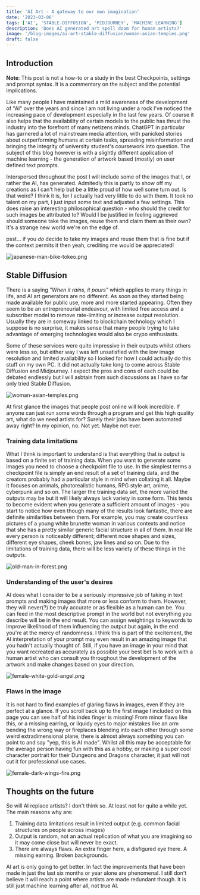 ```yaml
---
title: 'AI Art - A gateway to our own imagination'
date: '2023-03-06'
tags: ['AI', 'STABLE-DIFFUSION', 'MIDJOURNEY', 'MACHINE LEARNING']
description: 'Does AI generated art spell doom for human artists?'
image: '/blog-images/ai-art-stable-diffusion/woman-asian-temples.png'
draft: false
---
```


## Introduction

**Note**: This post is not a how-to or a study in the best Checkpoints, settings and prompt syntax. It is a commentary on the subject and the potential implications.

Like many people I have maintained a mild awareness of the development of "AI" over the years and since I am not living under a rock I've noticed the increasing pace of development especially in the last few years. Of course it also helps that the availability of certain models to the public has thrust the industry into the forefront of many netizens minds. ChatGPT in particular has garnered a lot of mainstream media attention, with panicked stories about outperforming humans at certain tasks, spreading misinformation and bringing the integrity of university student's coursework into question. The subject of this blog however is with a slightly different application of machine learning - the generation of artwork based (mostly) on user defined text prompts.

Interspersed throughout the post I will include some of the images that I, or rather the AI, has generated. Admitedly this is partly to show off my creations as I can't help but be a little proud of how well some turn out. Is that weird? I think it is, for I actually had very little to do with them. It took no talent on my part, I just input some text and adjusted a few settings. This does raise an interesting philosophical question - who should the credit for such images be attributed to? Would I be justified in feeling aggrieved should someone take the images, reuse them and claim them as their own? It's a strange new world we're on the edge of.

psst... if you _do_ decide to take my images and reuse them that is fine but if the context permits it then yeah, crediting me would be appreciated!

<Image
    src="/blog-images/ai-art-stable-diffusion/japanese-man-bike-tokeo.png"
    alt="japanese-man-bike-tokeo.png"
    layout="responsive"
    width={1536}
    height={1024}
/>

## Stable Diffusion

There is a saying _"When it rains, it pours"_ which applies to many things in life, and AI art generators are no different. As soon as they started being made available for public use, more and more started appearing. Often they seem to be an entrepreneurial endeavour, with limited free access and a subscriber model to remove rate-limiting or increase output resolution. Usually they are in someway linked to blockchain technology which I suppose is no surprise, it makes sense that many people trying to take advantage of emerging technologies would also be crypo enthusiasts.

Some of these services were quite impressive in their outputs whilst others were less so, but either way I was left unsatisfied with the low image resolution and limited availability so I looked for how I could actually do this stuff on my own PC. It did not actually take long to come across Stable Diffusion and Midjourney. I expect the pros and cons of each could be debated endlessly but I will asbtain from such discussions as I have so far only tried Stable Diffusion.

<div className="img_two_thirds_screen">
    <Image
        src="/blog-images/ai-art-stable-diffusion/woman-asian-temples.png"
        alt="woman-asian-temples.png"
        layout="responsive"
        width={1280}
        height={1280}
    />
</div>

At first glance the images that people post online will look incredible. If anyone can just run some words through a program and get this high quality art, what do we need artists for? Surely their jobs have been automated away right? In my opinion, no. Not yet. Maybe not ever.

### Training data limitations

What I think is important to understand is that everything that is output is based on a finite set of training data. When you want to generate some images you need to choose a checkpoint file to use. In the simplest terms a checkpoint file is simply an end result of a set of training data, and the creators probably had a particular style in mind when collating it all. Maybe it focuses on animals, photorealistic humans, RPG style art, anime, cyberpunk and so on. The larger the training data set, the more varied the outputs may be but it will likely always lack variety in some form. This tends to become evident when you generate a sufficient amount of images - you start to notice how even though many of the results look fantastic, there are definite similarities between them. For example, you may create countless pictures of a young white brunette woman in various contexts and notice that she has a pretty similar generic facial structure in all of them. In real life every person is noticeably different; different nose shapes and sizes, different eye shapes, cheek bones, jaw lines and so on. Due to the limitations of training data, there will be less variety of these things in the outputs.

<div className="img_two_thirds_screen">
    <Image
        src="/blog-images/ai-art-stable-diffusion/old-man-in-forest.png"
        alt="old-man-in-forest.png"
        layout="responsive"
        width={1024}
        height={1024}
    />
</div>

### Understanding of the user's desires

AI does what I consider to be a seriously impressive job of taking in text prompts and making images that more or less conform to them. However, they will never(?) be truly accurate or as flexible as a human can be. You can feed in the most descriptive prompt in the world but not everything you describe will be in the end result. You can assign weightings to keywords to improve likelihood of them influencing the output but again, in the end you're at the mercy of randomness. I think this is part of the excitement, the AI interpretation of your prompt may even result in an amazing image that you hadn't actually thought of. Still, if you have an image in your mind that you want recreated as accurately as possible your best bet is to work with a human artist who can consult you throughout the development of the artwork and make changes based on your direction.

<div className="img_half_screen">
    <Image
        src="/blog-images/ai-art-stable-diffusion/female-white-gold-angel.png"
        alt="female-white-gold-angel.png"
        layout="responsive"
        width={1024}
        height={1536}
    />
</div>

### Flaws in the image

It is not hard to find examples of glaring flaws in images, even if they are perfect at a glance. If you scroll back up to the first image I included on this page you can see half of his index finger is missing! From minor flaws like this, or a missing earring, or liquidy eyes to major mistakes like an arm bending the wrong way or fireplaces blending into each other through some weird extradimensional plane, there is almost always something you can point to and say "yep, this is AI made". Whilst all this may be acceptable for the average person having fun with this as a hobby, or making a super cool character portrait for their Dungeons and Dragons character, it just will not cut it for professional use cases.

<div className="img_half_screen">
    <Image
        src="/blog-images/ai-art-stable-diffusion/female-dark-wings-fire.png"
        alt="female-dark-wings-fire.png"
        layout="responsive"
        width={1024}
        height={1536}
    />
</div>

## Thoughts on the future

So will AI replace artists? I don't think so. At least not for quite a while yet. The main reasons why are:

1. Training data limitations result in limited output (e.g. common facial structures on people across images)
2. Output is random, not an actual replication of what you are imagining so it may come close but will never be exact.
3. There are always flaws. An extra finger here, a disfigured eye there. A missing earring. Broken backgrounds.

AI art is only going to get better. In fact the improvements that have been made in just the last six months or year alone are phenomenal. I still don't believe it will reach a point where artists are made redundant though. It is still just machine learning after all, not true AI.